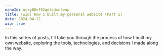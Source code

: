 ```yaml
---
nanoId: ucxy00ef02qe3z4sn5vop
title: (wip) How I built my personal website (Part 1)
date: 2024-04-12
wip: true
---
```


In this series of posts, I'll take you through the process of how I built my own website, exploring the tools, technologies, and decisions I made along the way.
